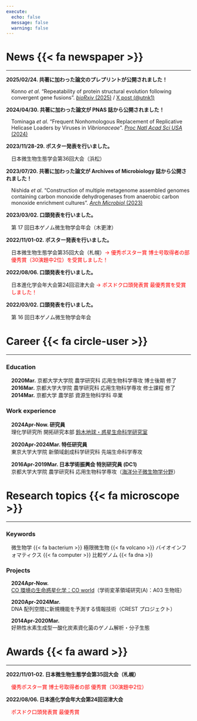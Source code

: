 ```yaml
---
execute:
  echo: false
  message: false
  warning: false
---
```


# News {{< fa newspaper >}}

---

::: {.scroll-box}

**2025/02/24. 共著に加わった論文のプレプリントが公開されました！**<br>
<div style="margin-left: 1em;">
Konno *et al*. "Repeatability of protein structural evolution following convergent gene fusions". [*bioRxiv* (2025)](https://doi.org/10.1101/2025.02.23.639786) / [X post (@utnk1)](https://x.com/utnk1/status/1894018943267795408)
</div>

**2024/04/30. 共著に加わった論文が PNAS 誌から公開されました！**<br>
<div style="margin-left: 1em;">
Tominaga *et al*. "Frequent Nonhomologous Replacement of Replicative Helicase Loaders by Viruses in *Vibrionaceae*". [*Proc Natl Acad Sci USA* (2024)](https://doi.org/10.1073/pnas.2317954121)
</div>

**2023/11/28-29. ポスター発表を行いました。**<br>
<div style="margin-left: 1em;">
日本微生物生態学会第36回大会（浜松）
</div>

**2023/07/20. 共著に加わった論文が Archives of Microbiology 誌から公開されました！**<br>
<div style="margin-left: 1em;">
Nishida *et al*. "Construction of multiple metagenome assembled genomes containing carbon monoxide dehydrogenases from anaerobic carbon monoxide enrichment cultures". [*Arch Microbiol* (2023)](https://doi.org/10.1007/s00203-023-03635-4)
</div>

**2023/03/02. 口頭発表を行いました。**<br>
<div style="margin-left: 1em;">
第 17 回日本ゲノム微生物学会年会（木更津）
</div>

**2022/11/01-02. ポスター発表を行いました。**<br>
<div style="margin-left: 1em;">
日本微生物生態学会第35回大会（札幌）<span style="color:red">→ 優秀ポスター賞 博士号取得者の部 優秀賞（30演題中2位）を受賞しました！</span><br>
</div>

**2022/08/06. 口頭発表を行いました。**<br>
<div style="margin-left: 1em;">
日本進化学会年大会第24回沼津大会 <span style="color:red">→ ポスドク口頭発表賞 最優秀賞を受賞しました！</span><br>
</div>

**2022/03/02. 口頭発表を行いました。**<br>
<div style="margin-left: 1em;">
第 16 回日本ゲノム微生物学会年会
</div>

:::

# Career {{< fa circle-user >}}

---

### Education

<div style="margin-left: 1em;">

**2020Mar.** 京都大学大学院 農学研究科 応用生物科学専攻 博士後期 修了<br>
**2016Mar.** 京都大学大学院 農学研究科 応用生物科学専攻 修士課程 修了<br>
**2014Mar.** 京都大学 農学部 資源生物科学科 卒業<br>

</div>

### Work experience

<div style="margin-left: 1em;">

**2024Apr-Now. 研究員**<br>
理化学研究所 開拓研究本部 [鈴木地球・惑星生命科学研究室](https://www.riken.jp/research/labs/chief/geobiol_astrobiol/index.html)

**2020Apr-2024Mar. 特任研究員**<br>
東京大学大学院 新領域創成科学研究科 先端生命科学専攻

**2016Apr-2019Mar. 日本学術振興会 特別研究員 (DC1)**<br>
京都大学大学院 農学研究科 応用生物科学専攻（[海洋分子微生物学分野](http://www.google.com/url?q=http%3A%2F%2Fwww.microbiology.marine.kais.kyoto-u.ac.jp%2F&sa=D&sntz=1&usg=AOvVaw1hlrXyxdodQNS_s643cNXA)）

</div>

# Research topics {{< fa microscope >}}

---

### Keywords

<div style="margin-left: 1em;">

微生物学 {{< fa bacterium >}} 極限微生物 {{< fa volcano >}} バイオインフォマティクス {{< fa computer >}} 比較ゲノム {{< fa dna >}}

</div>

### Projects

<div style="margin-left: 1em;">

**2024Apr-Now.**<br>
[CO 環境の生命惑星化学：CO world](https://co-world.jp/)（学術変革領域研究(A)：A03 生物班）

**2020Apr-2024Mar.**<br>
DNA 配列空間に新規機能を予測する情報技術（CREST プロジェクト）

**2014Apr-2020Mar.**<br>
好熱性水素生成型一酸化炭素資化菌のゲノム解析・分子生態

</div>

# Awards {{< fa award >}}

---

**2022/11/01-02. 日本微生物生態学会第35回大会（札幌）**<br>
<div style="margin-left: 1em;">
<span style="color:red">優秀ポスター賞 博士号取得者の部 優秀賞（30演題中2位）</span><br>
</div>

**2022/08/06. 日本進化学会年大会第24回沼津大会**<br>
<div style="margin-left: 1em;">
<span style="color:red">ポスドク口頭発表賞 最優秀賞</span><br>
</div>
